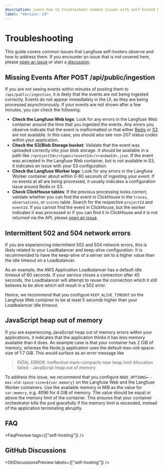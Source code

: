 ```yaml
---
description: Learn how to troubleshoot common issues with self-hosted Langfuse.
label: "Version: v3"
---
```


# Troubleshooting

This guide covers common issues that Langfuse self-hosters observe and how to address them.
If you encounter an issue that is not covered here, please [open an issue](https://github.com/langfuse/langfuse/issues) or start a [discussion](https://github.com/orgs/langfuse/discussions).

## Missing Events After POST /api/public/ingestion

If you are not seeing events within minutes of posting them to `/api/public/ingestion`, it is likely that the events are not being ingested correctly.
Events do not appear immediately in the UI, as they are being processed asynchronously.
If your events are not shown after a few minutes, you can check the following:

- **Check the Langfuse Web logs**: Look for any errors in the Langfuse Web container around the time that you ingested the events.
  Any errors you observe indicate that the event is malformatted or that either [Redis](/docs/deployment/v3/components/redis) or [S3](/docs/deployment/v3/components/blobstorage) are not available.
  In this case, you should also see non-207 status codes within your application.
- **Check the S3/Blob Storage bucket**: Validate that the event was uploaded correctly into your blob storage.
  It should be available in a path like `/<projectId>/<type>/<eventId>/<randomId>.json`.
  If the event was accepted in the Langfuse Web container, but is not available in S3, it indicates an issue with your S3 configuration.
- **Check the Langfuse Worker logs**: Look for any errors in the Langfuse Worker container about within 0-60 seconds of ingesting your event.
  If no events at all are being processed, it usually indicates a configuration issue around Redis or S3.
- **Check ClickHouse tables**: If the previous processing looks correct, validate whether you can find the event in ClickHouse in the `traces`, `observations`, or `scores` table.
  Search for the respective `projectId` and `eventId`.
  If you cannot find the event in ClickHouse, but the worker indicates it was processed or if you can find it in ClickHouse and it is not returned via the API, please [open an issue](https://github.com/langfuse/langfuse/issues).

## Intermittent 502 and 504 network errors

If you are experiencing intermittent 502 and 504 network errors, this is likely related to your Loadbalancer and keep-alive configuration.
It is recommended to have the keep-alive of a server set to a higher value than the idle timeout on a Loadbalancer.

As an example, the AWS Application Loadbalancer has a default idle timeout of 60 seconds.
If your service closes a connection after 45 seconds, the Loadbalancer will attempt to reuse the connection which it still believes to be alive which will result in a 502 error.

Hence, we recommend that you configure `KEEP_ALIVE_TIMEOUT` on the Langfuse Web container to be at least 5 seconds higher than your Loadbalancer idle timeout.

## JavaScript heap out of memory

If you are experiencing JavaScript heap out of memory errors within your applications, it indicates that the application thinks it has less memory available than it does.
An example case is that your container has 2 GiB of memory, whereas the Node.js application uses the default max-old-space-size of 1.7 GiB.
This would surface as an error message like

> FATAL ERROR: Ineffective mark-compacts near heap limit Allocation failed - JavaScript heap out of memory

To address this issue, we recommend that you configure `NODE_OPTIONS=--max-old-space-size=${var.memory}` on the Langfuse Web and the Langfuse Worker containers.
Use the available memory in MiB as the value for `var.memory`, e.g. 4096 for 4 GiB of memory.
The value should be equal or above the memory limit of the container.
This ensures that your container orchestrator kills the pod gracefully if the memory limit is exceeded, instead of the application terminating abruptly.

## FAQ


<FaqPreview tags={["self-hosting"]} />

## GitHub Discussions


<GhDiscussionsPreview labels={["self-hosting"]} />
